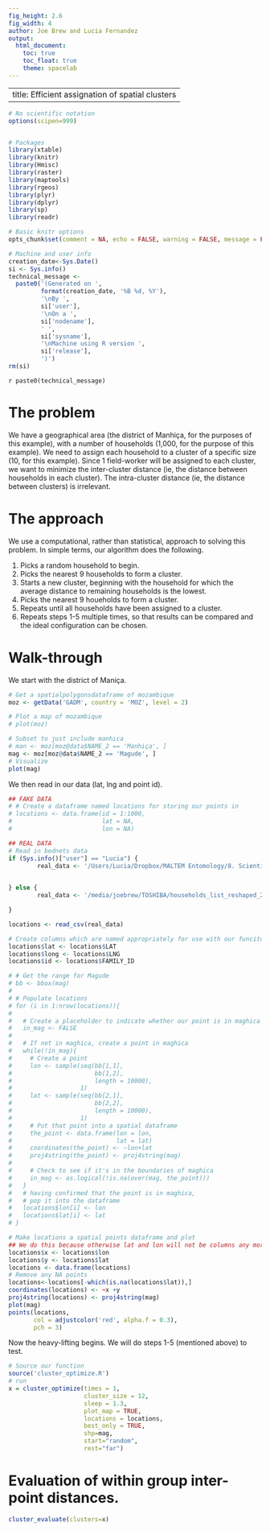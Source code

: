 ```yaml
---
fig_height: 2.6
fig_width: 4
author: Joe Brew and Lucia Fernandez
output:
  html_document:
    toc: true
    toc_float: true
    theme: spacelab
---
```


---
title: Efficient assignation of spatial clusters
---

```r
# No scientific notation
options(scipen=999)


# Packages 
library(xtable)
library(knitr)
library(Hmisc)
library(raster)
library(maptools)
library(rgeos)
library(plyr)
library(dplyr)
library(sp)
library(readr)

# Basic knitr options
opts_chunk$set(comment = NA, echo = FALSE, warning = FALSE, message = FALSE, error = FALSE, cache = F)

```

```r
# Machine and user info
creation_date<-Sys.Date()
si <- Sys.info()
technical_message <-
  paste0('(Generated on ',
         format(creation_date, '%B %d, %Y'),
         '\nBy ',
         si['user'],
         '\nOn a ',
         si['nodename'], 
         ' ',
         si['sysname'],
         '\nMachine using R version ',
         si['release'],
         ')')
rm(si)
```

`r paste0(technical_message)`

# The problem

We have a geographical area (the district of Manhiça, for the purposes of this example), with a number of households (1,000, for the purpose of this example). We need to assign each household to a cluster of a specific size (10, for this example). Since 1 field-worker will be assigned to each cluster, we want to minimize the inter-cluster distance (ie, the distance between households in each cluster). The intra-cluster distance (ie, the distance between clusters) is irrelevant.

# The approach

We use a computational, rather than statistical, approach to solving this problem. In simple terms, our algorithm does the following.  

1. Picks a random household to begin. 
2. Picks the nearest 9 households to form a cluster.
3. Starts a new cluster, beginning with the household for which the average distance to remaining households is the lowest.
4. Picks the nearest 9 houeholds to form a cluster.
5. Repeats until all households have been assigned to a cluster.
6. Repeats steps 1-5 multiple times, so that results can be compared and the ideal configuration can be chosen.

# Walk-through

We start with the district of Maniça.

```r
# Get a spatialpolygonsdataframe of mozambique
moz <- getData('GADM', country = 'MOZ', level = 2)

# Plot a map of mozambique
# plot(moz)

# Subset to just include manhica
# man <- moz[moz@data$NAME_2 == 'Manhiça', ]
mag <- moz[moz@data$NAME_2 == 'Magude', ]
# Visualize
plot(mag)
```

We then read in our data (lat, lng and point id).

```r
## FAKE DATA
# # Create a dataframe named locations for storing our points in
# locations <- data.frame(id = 1:1000, 
#                         lat = NA,
#                         lon = NA)

## REAL DATA
# Read in bednets data
if (Sys.info()["user"] == "Lucia") {
        real_data <- '/Users/Lucia/Dropbox/MALTEM Entomology/8. Scientific Studies/3. VECE- Efficacy/4. sample_size_house_selection/House selection bednets/updated_db/households_list_reshaped_2016-04-24.csv'

        
} else {
        real_data <- '/media/joebrew/TOSHIBA/households_list_reshaped_2016-04-24.csv'

}

locations <- read_csv(real_data)

# Create columns which are named appropriately for use with our funciton
locations$lat <- locations$LAT
locations$long <- locations$LNG
locations$id <- locations$FAMILY_ID

# # Get the range for Magude
# bb <- bbox(mag)
# 
# # Populate locations
# for (i in 1:nrow(locations)){
#   
#   # Create a placeholder to indicate whether our point is in maghica
#   in_mag <- FALSE
#   
#   # If not in maghica, create a point in maghica
#   while(!in_mag){
#     # Create a point
#     lon <- sample(seq(bb[1,1],
#                       bb[1,2],
#                       length = 10000),
#                   1)
#     lat <- sample(seq(bb[2,1],
#                       bb[2,2],
#                       length = 10000),
#                   1)
#     # Put that point into a spatial dataframe
#     the_point <- data.frame(lon = lon,
#                             lat = lat)
#     coordinates(the_point) <- ~lon+lat
#     proj4string(the_point) <- proj4string(mag)
#     
#     # Check to see if it's in the boundaries of maghica
#     in_mag <- as.logical(!is.na(over(mag, the_point)))
#   }
#   # having confirmed that the point is in maghica, 
#   # pop it into the dataframe
#   locations$lon[i] <- lon
#   locations$lat[i] <- lat
# }

# Make locations a spatial points dataframe and plot
## We do this because otherwise lat and lon will not be columns any more after transforming into a geo-point data set.
locations$x <- locations$lon
locations$y <- locations$lat
locations <- data.frame(locations)
# Remove any NA points
locations<-locations[-which(is.na(locations$lat)),]
coordinates(locations) <- ~x +y
proj4string(locations) <- proj4string(mag)
plot(mag)
points(locations, 
       col = adjustcolor('red', alpha.f = 0.3), 
       pch = 3)
```

Now the heavy-lifting begins. We will do steps 1-5 (mentioned above) to test.

```r
# Source our function
source('cluster_optimize.R')
# run
x = cluster_optimize(times = 1,
                     cluster_size = 12,
                     sleep = 1.3,
                     plot_map = TRUE,
                     locations = locations,
                     best_only = TRUE,
                     shp=mag, 
                     start="random", 
                     rest="far")

```

# Evaluation of within group inter-point distances.


```r
cluster_evaluate(clusters=x)
       
```